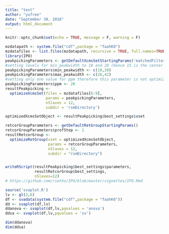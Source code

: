 ```yaml
---
title: "test"
author: "yufree"
date: "September 30, 2016"
output: html_document
---
```


```r
knitr::opts_chunk$set(echo = TRUE, message = F, warning = F)
```

```r
mzdatapath <- system.file("cdf",package = "faahKO")
mzdatafiles <- list.files(mzdatapath, recursive = TRUE, full.names=TRUE)
library(IPO)
peakpickingParameters <- getDefaultXcmsSetStartingParams('matchedFilter')
#setting levels for min_peakwidth to 10 and 20 (hence 15 is the center point)
peakpickingParameters$min_peakwidth <- c(10,20) 
peakpickingParameters$max_peakwidth <- c(26,42)
#setting only one value for ppm therefore this parameter is not optimized
peakpickingParameters$ppm <- 20 
resultPeakpicking <- 
  optimizeXcmsSet(files = mzdatafiles[6:9], 
                  params = peakpickingParameters, 
                  nSlaves = 12, 
                  subdir = 'rsmDirectory')

optimizedXcmsSetObject <- resultPeakpicking$best_settings$xset

retcorGroupParameters <- getDefaultRetGroupStartingParams()
retcorGroupParameters$profStep <- 1
resultRetcorGroup <-
  optimizeRetGroup(xset = optimizedXcmsSetObject, 
                   params = retcorGroupParameters, 
                   nSlaves = 12, 
                   subdir = "rsmDirectory")


writeRScript(resultPeakpicking$best_settings$parameters, 
             resultRetcorGroup$best_settings, 
             nSlaves=12)
# https://github.com/rietho/IPO/blob/master/vignettes/IPO.Rmd
```

```r
source('svaplot.R')
lv <- gl(2,6)
df <- svadata(system.file("cdf",package = "faahKO"))
dd <- svaplot(df,lv)
ddanova <- svaplot(df,lv,pqvalues = 'anova')
ddsa <- svaplot(df,lv,pqvalues = 'sv')

dim(ddanova)
dim(ddsa)
```

